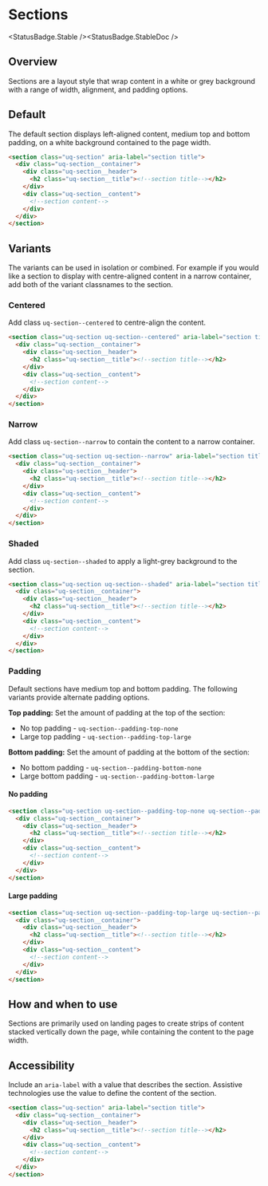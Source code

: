 
# Sections

<StatusBadge.Stable /><StatusBadge.StableDoc />

## Overview

Sections are a layout style that wrap content in a white or grey background with a range of width, alignment, and padding options. 

## Default

The default section displays left-aligned content, medium top and bottom padding, on a white background contained to the page width. 

<Canvas withSource="none">
  <Story id="layout-sections--sections-default" />
</Canvas>

```html
<section class="uq-section" aria-label="section title">
  <div class="uq-section__container">
    <div class="uq-section__header">
      <h2 class="uq-section__title"><!--section title--></h2>
    </div>
    <div class="uq-section__content">
      <!--section content-->
    </div>
  </div>
</section>
```

## Variants

The variants can be used in isolation or combined. For example if you would like a section to display with centre-aligned content in a narrow container, add both of the variant classnames to the section. 

### Centered

Add class `uq-section--centered` to centre-align the content.

<Canvas withSource="none">
  <Story id="layout-sections--sections-centered" />
</Canvas>

```html
<section class="uq-section uq-section--centered" aria-label="section title">
  <div class="uq-section__container">
    <div class="uq-section__header">
      <h2 class="uq-section__title"><!--section title--></h2>
    </div>
    <div class="uq-section__content">
      <!--section content-->
    </div>
  </div>
</section>
```

### Narrow

Add class `uq-section--narrow` to contain the content to a narrow container.

<Canvas withSource="none">
  <Story id="layout-sections--sections-narrow" />
</Canvas>

```html
<section class="uq-section uq-section--narrow" aria-label="section title">
  <div class="uq-section__container">
    <div class="uq-section__header">
      <h2 class="uq-section__title"><!--section title--></h2>
    </div>
    <div class="uq-section__content">
      <!--section content-->
    </div>
  </div>
</section>
```

### Shaded

Add class `uq-section--shaded` to apply a light-grey background to the section.

<Canvas withSource="none">
  <Story id="layout-sections--sections-shaded" />
</Canvas>

```html
<section class="uq-section uq-section--shaded" aria-label="section title">
  <div class="uq-section__container">
    <div class="uq-section__header">
      <h2 class="uq-section__title"><!--section title--></h2>
    </div>
    <div class="uq-section__content">
      <!--section content-->
    </div>
  </div>
</section>
```

### Padding

Default sections have medium top and bottom padding. The following variants provide alternate padding options.

**Top padding:** Set the amount of padding at the top of the section:
- No top padding - `uq-section--padding-top-none`
- Large top padding - `uq-section--padding-top-large`

**Bottom padding:** Set the amount of padding at the bottom of the section:
- No bottom padding - `uq-section--padding-bottom-none` 
- Large bottom padding - `uq-section--padding-bottom-large`

#### No padding
<Canvas withSource="none">
  <Story id="layout-sections--sections-no-padding" />
</Canvas>

```html
<section class="uq-section uq-section--padding-top-none uq-section--padding-bottom-none" aria-label="section title">
  <div class="uq-section__container">
    <div class="uq-section__header">
      <h2 class="uq-section__title"><!--section title--></h2>
    </div>
    <div class="uq-section__content">
      <!--section content-->
    </div>
  </div>
</section>
```
#### Large padding
<Canvas withSource="none">
  <Story id="layout-sections--sections-large-padding" />
</Canvas>

```html
<section class="uq-section uq-section--padding-top-large uq-section--padding-bottom-large" aria-label="section title">
  <div class="uq-section__container">
    <div class="uq-section__header">
      <h2 class="uq-section__title"><!--section title--></h2>
    </div>
    <div class="uq-section__content">
      <!--section content-->
    </div>
  </div>
</section>
```

## How and when to use

Sections are primarily used on landing pages to create strips of content stacked vertically down the page, while containing the content to the page width.

## Accessibility

Include an `aria-label` with a value that describes the section. Assistive technologies use the value to define the content of the section. 

```html
<section class="uq-section" aria-label="section title">
  <div class="uq-section__container">
    <div class="uq-section__header">
      <h2 class="uq-section__title"><!--section title--></h2>
    </div>
    <div class="uq-section__content">
      <!--section content-->
    </div>
  </div>
</section>
```